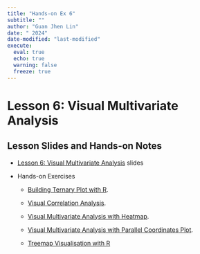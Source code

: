 ```yaml
---
title: "Hands-on Ex 6"
subtitle: ""
author: "Guan Jhen Lin"
date: " 2024"
date-modified: "last-modified"
execute: 
  eval: true
  echo: true
  warning: false
  freeze: true
---
```


# **Lesson 6: Visual Multivariate Analysis**

## **Lesson Slides and Hands-on Notes**

-   [Lesson 6: Visual Multivariate Analysis](https://isss608-ay2023-24apr.netlify.app/lesson/lesson06/lesson06-vma) slides

-   Hands-on Exercises

    -   [Building Ternary Plot with R](https://r4va.netlify.app/chap13).

    -   [Visual Correlation Analysis](https://r4va.netlify.app/chap06).

    -   [Visual Multivariate Analysis with Heatmap](https://r4va.netlify.app/chap14).

    -   [Visual Multivariate Analysis with Parallel Coordinates Plot](https://r4va.netlify.app/chap15).

    -   [Treemap Visualisation with R](https://r4va.netlify.app/chap16)
